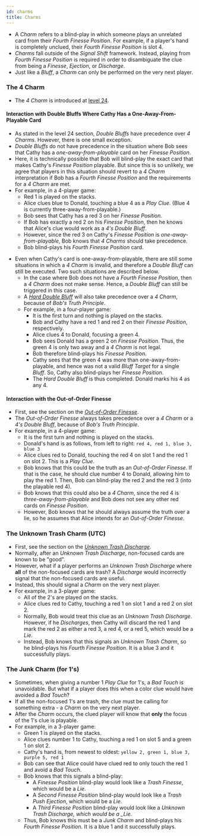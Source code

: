 ```yaml
---
id: charms
title: Charms
---
```



- A *Charm* refers to a blind-play in which someone plays an unrelated card from their *Fourth Finesse Position*. For example, if a player's hand is completely unclued, their *Fourth Finesse Position* is slot 4.
- _Charms_ fall outside of the _Signal Shift_ framework. Instead, playing from _Fourth Finesse Position_ is required in order to disambiguate the clue from being a _Finesse_, _Ejection_, or _Discharge_.
- Just like a *Bluff*, a *Charm* can only be performed on the very next player.

### The 4 Charm

- The _4 Charm_ is introduced at [level 24](../level-24.mdx#the-4-charm).

#### Interaction with Double Bluffs Where Cathy Has a One-Away-From-Playable Card

- As stated in the level 24 section, _Double Bluffs_ have precedence over _4 Charms_. However, there is one small exception.
- _Double Bluffs_ do not have precedence in the situation where Bob sees that Cathy has a _one-away-from-playable_ card on her _Finesse Position_.
- Here, it is technically possible that Bob will blind-play the exact card that makes Cathy's _Finesse Position_ playable. But since this is so unlikely, we agree that players in this situation should revert to a _4 Charm_ interpretation if Bob has a _Fourth Finesse Position_ and the requirements for a _4 Charm_ are met.
- For example, in a 4-player game:
  - Red 1 is played on the stacks.
  - Alice clues blue to Donald, touching a blue 4 as a _Play Clue_. (Blue 4 is currently three-away-from-playable.)
  - Bob sees that Cathy has a red 3 on her _Finesse Position_.
  - If Bob has exactly a red 2 on his _Finesse Position_, then he knows that Alice's clue would work as a _4's Double Bluff_.
  - However, since the red 3 on Cathy's _Finesse Position_ is _one-away-from-playable_, Bob knows that _4 Charms_ should take precedence.
  - Bob blind-plays his _Fourth Finesse Position_ card.

<FourCharmVsDoubleBluff />

- Even when Cathy's card is one-away-from-playable, there are still some situations in which a _4 Charm_ is invalid, and therefore a _Double Bluff_ can still be executed. Two such situations are described below.
  - In the case where Bob does not have a _Fourth Finesse Position_, then a _4 Charm_ does not make sense. Hence, a _Double Bluff_ can still be triggered in this case.
  - A _[Hard Double Bluff](../level-15.mdx#the-hard-double-bluff)_ will also take precedence over a _4 Charm_, because of _Bob's Truth Principle_.
  - For example, in a four-player game:
    - It is the first turn and nothing is played on the stacks.
    - Bob and Cathy have a red 1 and red 2 on their _Finesse Position_, respectively.
    - Alice clues 4 to Donald, focusing a green 4.
    - Bob sees Donald has a green 2 on _Finesse Position_. Thus, the green 4 is only two away and a _4 Charm_ is not legal.
    - Bob therefore blind-plays his _Finesse Position_.
    - Cathy sees that the green 4 was more than one-away-from-playable, and hence was not a valid _Bluff Target_ for a single _Bluff_. So, Cathy also blind-plays her _Finesse Position_.
    - The _Hard Double Bluff_ is thus completed. Donald marks his 4 as any 4.

<HardDoubleBluffVsFourCharm />

#### Interaction with the Out-of-Order Finesse

- First, see the section on the _[Out-of-Order Finesse](../level-21.mdx#the-out-of-order-finesse)_.
- The _Out-of-Order Finesse_ always takes precedence over a _4 Charm_ or a _4's Double Bluff_, because of _Bob's Truth Principle_.
- For example, in a 4-player game:
  - It is the first turn and nothing is played on the stacks.
  - Donald's hand is as follows, from left to right: `red 4, red 1, blue 3, blue 3`
  - Alice clues red to Donald, touching the red 4 on slot 1 and the red 1 on slot 2. This is a _Play Clue_.
  - Bob knows that this could be the truth as an _Out-of-Order Finesse_. If that is the case, he should clue number 4 to Donald, allowing him to play the red 1. Then, Bob can blind-play the red 2 and the red 3 (into the playable red 4).
  - Bob knows that this could also be a _4 Charm_, since the red 4 is _three-away-from-playable_ and Bob does not see any other red cards on _Finesse Position_.
  - However, Bob knows that he should always assume the truth over a lie, so he assumes that Alice intends for an _Out-of-Order Finesse_.

<FourCharm />

### The Unknown Trash Charm (UTC)

- First, see the section on the _[Unknown Trash Discharge](../level-16.mdx#the-unknown-trash-discharge-1-for-1-form-utd)_.
- Normally, after an _Unknown Trash Discharge_, non-focused cards are known to be "good".
- However, what if a player performs an _Unknown Trash Discharge_ where **all** of the non-focused cards are trash? A _Discharge_ would incorrectly signal that the non-focused cards are useful.
- Instead, this should signal a _Charm_ on the very next player.
- For example, in a 3-player game:
  - All of the 2's are played on the stacks.
  - Alice clues red to Cathy, touching a red 1 on slot 1 and a red 2 on slot 2.
  - Normally, Bob would treat this clue as an _Unknown Trash Discharge_. However, if he _Discharges_, then Cathy will discard the red 1 and mark the red 2 as either a red 3, a red 4, or a red 5, which would be a _Lie_.
  - Instead, Bob knows that this signals an _Unknown Trash Charm_, so he blind-plays his _Fourth Finesse Position_. It is a blue 3 and it successfully plays.

<UnknownTrashCharm />

### The Junk Charm (for 1's)

- Sometimes, when giving a number 1 _Play Clue_ for 1's, a _Bad Touch_ is unavoidable. But what if a player does this when a color clue would have avoided a _Bad Touch_?
- If all the non-focused 1's are trash, the clue must be calling for something extra - a _Charm_ on the very next player.
- After the _Charm_ occurs, the clued player will know that **only** the focus of the 1's clue is playable.
- For example, in a 3-player game:
  - Green 1 is played on the stacks.
  - Alice clues number 1 to Cathy, touching a red 1 on slot 5 and a green 1 on slot 2.
  - Cathy's hand is, from newest to oldest: `yellow 2, green 1, blue 3, purple 5, red 1`
  - Bob can see that Alice could have clued red to only touch the red 1 and avoid a _Bad Touch_.
  - Bob knows that this signals a blind-play:
    - A _Finesse Position_ blind-play would look like a _Trash Finesse_, which would be a _Lie_.
    - A _Second Finesse Position_ blind-play would look like a _Trash Push Ejection_, which would be a _Lie_.
    - A _Third Finesse Position_ blind-play would look like a _Unknown Trash Discharge, which would be a \_Lie_.
  - Thus, Bob knows this must be a _Junk Charm_ and blind-plays his _Fourth Finesse Position_. It is a blue 1 and it successfully plays.
